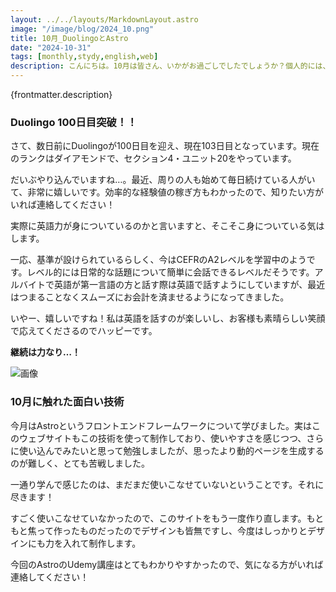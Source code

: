 ```yaml
---
layout: ../../layouts/MarkdownLayout.astro
image: "/image/blog/2024_10.png"
title: 10月_DuolingoとAstro
date: "2024-10-31"
tags: [monthly,stydy,english,web]
description: こんにちは。10月は皆さん、いかがお過ごしでしたでしょうか？個人的には、内定式やSCAJ、川越まつりなど、とても充実した10月を過ごしました。今月は新しい出会いもたくさんあり、今後そういった方々との交流も増やしていきたいと考えています。今回から毎月更新にしようと思っており、一つ一つ記事を書くのも良いですが、習慣化されていないと更新のタイミングを逃してしまう気がするので、まずは数ヶ月試してみます。続きそうであればこの方法で進めようと思っていますが、できなかったらまた考えます…笑
---
```

<p>{frontmatter.description}</p>

### Duolingo 100日目突破！！

さて、数日前にDuolingoが100日目を迎え、現在103日目となっています。現在のランクはダイアモンドで、セクション4・ユニット20をやっています。

だいぶやり込んでいますね…。最近、周りの人も始めて毎日続けている人がいて、非常に嬉しいです。効率的な経験値の稼ぎ方もわかったので、知りたい方がいれば連絡してください！

実際に英語力が身についているのかと言いますと、そこそこ身についている気はします。

一応、基準が設けられているらしく、今はCEFRのA2レベルを学習中のようです。レベル的には日常的な話題について簡単に会話できるレベルだそうです。アルバイトで英語が第一言語の方と話す際は英語で話すようにしていますが、最近はつまることなくスムーズにお会計を済ませるようになってきました。

いやー、嬉しいですね！私は英語を話すのが楽しいし、お客様も素晴らしい笑顔で応えてくださるのでハッピーです。

**継続は力なり…！**

![画像](/image/blog/duolingo_me.png)

### 10月に触れた面白い技術

今月はAstroというフロントエンドフレームワークについて学びました。実はこのウェブサイトもこの技術を使って制作しており、使いやすさを感じつつ、さらに使い込んでみたいと思って勉強しましたが、思ったより動的ページを生成するのが難しく、とても苦戦しました。

一通り学んで感じたのは、まだまだ使いこなせていないということです。それに尽きます！

すごく使いこなせていなかったので、このサイトをもう一度作り直します。もともと焦って作ったものだったのでデザインも皆無ですし、今度はしっかりとデザインにも力を入れて制作します。

今回のAstroのUdemy講座はとてもわかりやすかったので、気になる方がいれば連絡してください！